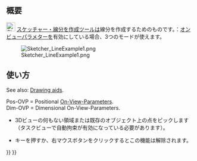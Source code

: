 <languages/>

{{Docnav/ja
|[[Sketcher_CreatePolyline/ja| ポリライン（折れ線）を作成]]
|[[Sketcher_CreateArc/ja|中心点から円弧を作成]]
|[[Sketcher_Workbench/ja|スケッチャーワークベンチ]]
|IconL=Sketcher_CreatePolyline.svg
|IconR=Sketcher_CreateArc.svg
|IconC=Workbench_Sketcher.svg
}}

{{GuiCommand/ja
|Name=Sketcher CreateLine
|Name/ja=スケッチャー・線分を作成
|MenuLocation=スケッチ → スケッチャージオメトリー → 線分を作成
|Workbenches=[[Sketcher_Workbench/ja|スケッチャー]]
|Shortcut={{KEY|G}} {{KEY|L}}
|SeeAlso=[[Sketcher_CreatePolyline/ja|スケッチャー・ポリライン（折れ線）を作成]]
}}

<span id="Description"></span>
== 概要 ==

[[Image:Sketcher_CreateLine.svg|24px]] [[Sketcher_CreateLine/ja|スケッチャー・線分を作成]]ツールは線分を作成するためのものです。{{Version|1.0}}：[[Sketcher_Preferences/ja#General|オンビューパラメター]]を有効にしている場合、3つのモードが使えます。

[[Image:Sketcher_LineExample1.png‎]]

<span id="Usage"></span>
== 使い方 ==

See also: [[Sketcher_Workbench#Drawing_aids|Drawing aids]].

Pos-OVP = Positional [[Sketcher_Preferences#General|On-View-Parameters]]. {{Version|1.0}}<br>
Dim-OVP = Dimensional On-View-Parameters. {{Version|1.0}}

<div class="mw-translate-fuzzy">
* 3Dビューの何もない領域または既存のオブジェクト上の点をピックします（タスクビューで自動拘束が有効になっている必要があります）。
* {{KEY|ESC}}キーを押すか、右マウスボタンをクリックするとこの機能は解除されます。

{{clear}}
</div>


{{Docnav/ja
|[[Sketcher_CreatePolyline/ja| ポリライン（折れ線）を作成]]
|[[Sketcher_CreateArc/ja|中心点から円弧を作成]]
|[[Sketcher_Workbench/ja|スケッチャーワークベンチ]]
|IconL=Sketcher_CreatePolyline.svg
|IconR=Sketcher_CreateArc.svg
|IconC=Workbench_Sketcher.svg
}}

{{Sketcher Tools navi{{#translation:}}}}
{{Userdocnavi{{#translation:}}}}